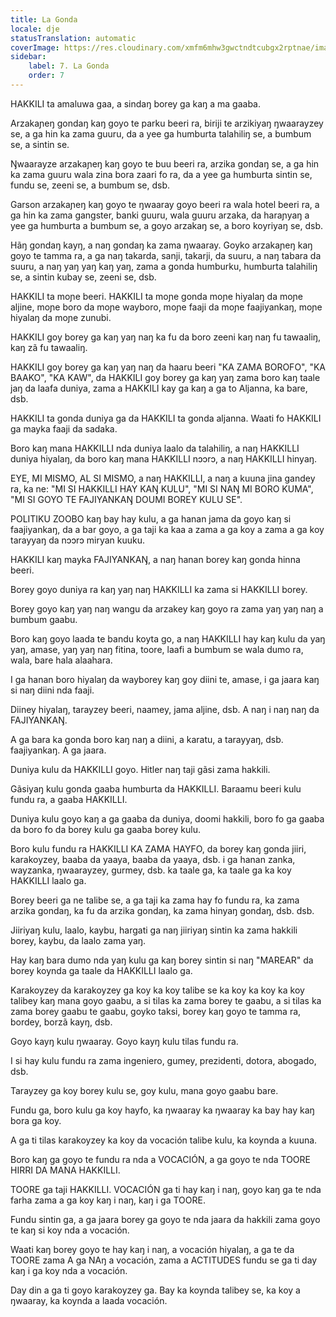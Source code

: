 ```yaml
---
title: La Gonda
locale: dje
statusTranslation: automatic
coverImage: https://res.cloudinary.com/xmfm6mhw3gwctndtcubgx2rptnae/image/upload/v1740337243/small_cover_educacion_fundamental_a051170f1c.webp
sidebar:
    label: 7. La Gonda
    order: 7
---
```

HAKKILI ta amaluwa gaa, a sindaŋ borey ga kaŋ a ma gaaba.

Arzakaɲeŋ gondaŋ kaŋ goyo te parku beeri ra, biriji te arzikiyaŋ ŋwaarayzey se, a ga hin ka zama guuru, da a yee ga humburta talahiliŋ se, a bumbum se, a sintin se.

Ŋwaarayze arzakaɲeŋ kaŋ goyo te buu beeri ra, arzika gondaŋ se, a ga hin ka zama guuru wala zina bora zaari fo ra, da a yee ga humburta sintin se, fundu se, zeeni se, a bumbum se, dsb.

Garson arzakaɲeŋ kaŋ goyo te ŋwaaray goyo beeri ra wala hotel beeri ra, a ga hin ka zama gangster, banki guuru, wala guuru arzaka, da haraɲyaŋ a yee ga humburta a bumbum se, a goyo arzakaŋ se, a boro koyriyaŋ se, dsb.

Hãŋ gondaŋ kayŋ, a naŋ gondaŋ ka zama ŋwaaray. Goyko arzakaɲeŋ kaŋ goyo te tamma ra, a ga naŋ takarda, sanji, takarji, da suuru, a naŋ tabara da suuru, a naŋ yaŋ yaŋ kaŋ yaŋ, zama a gonda humburku, humburta talahiliŋ se, a sintin kubay se, zeeni se, dsb.

HAKKILI ta moɲe beeri. HAKKILI ta moɲe gonda moɲe hiyalaŋ da moɲe aljine, moɲe boro da moɲe wayboro, moɲe faaji da moɲe faajiyankaŋ, moɲe hiyalaŋ da moɲe zunubi.

HAKKILI goy borey ga kaŋ yaŋ naŋ ka fu da boro zeeni kaŋ naŋ fu tawaaliŋ, kaŋ zã fu tawaaliŋ.

HAKKILI goy borey ga kaŋ yaŋ naŋ da haaru beeri "KA ZAMA BOROFO", "KA BAAKO", "KA KAW", da HAKKILI goy borey ga kaŋ yaŋ zama boro kaŋ taale jaŋ da laafa duniya, zama a HAKKILI kay ga kaŋ a ga to Aljanna, ka bare, dsb.

HAKKILI ta gonda duniya ga da HAKKILI ta gonda aljanna. Waati fo HAKKILI ga mayka faaji da sadaka.

Boro kaŋ mana HAKKILLI nda duniya laalo da talahiliŋ, a naŋ HAKKILLI duniya hiyalaŋ, da boro kaŋ mana HAKKILLI nɔɔrɔ, a naŋ HAKKILLI hinyaŋ.

EYE, MI MISMO, AL SI MISMO, a naŋ HAKKILLI, a naŋ a kuuna jina gandey ra, ka ne: "MI SI HAKKILLI HAY KAŊ KULU", "MI SI NAŊ MI BORO KUMA", "MI SI GOYO TE FAJIYANKAŊ DOUMI BOREY KULU SE".

POLITIKU ZOOBO kaŋ bay hay kulu, a ga hanan jama da goyo kaŋ si faajiyankaŋ, da a bar goyo, a ga taji ka kaa a zama a ga koy a zama a ga koy tarayyaŋ da nɔɔrɔ miryan kuuku.

HAKKILI kaŋ mayka FAJIYANKAŊ, a naŋ hanan borey kaŋ gonda hinna beeri.

Borey goyo duniya ra kaŋ yaŋ naŋ HAKKILLI ka zama si HAKKILLI borey.

Borey goyo kaŋ yaŋ naŋ wangu da arzakey kaŋ goyo ra zama yaŋ yaŋ naŋ a bumbum gaabu.

Boro kaŋ goyo laada te bandu koyta go, a naŋ HAKKILLI hay kaŋ kulu da yaŋ yaŋ, amase, yaŋ yaŋ naŋ fitina, toore, laafi a bumbum se wala dumo ra, wala, bare hala alaahara.

I ga hanan boro hiyalaŋ da wayborey kaŋ goy diini te, amase, i ga jaara kaŋ si naŋ diini nda faaji.

Diiney hiyalaŋ, tarayzey beeri, naamey, jama aljine, dsb. A naŋ i naŋ naŋ da FAJIYANKAŊ.

A ga bara ka gonda boro kaŋ naŋ a diini, a karatu, a tarayyaŋ, dsb. faajiyankaŋ. A ga jaara.

Duniya kulu da HAKKILLI goyo. Hitler naŋ taji gãsi zama hakkili.

Gãsiyaŋ kulu gonda gaaba humburta da HAKKILLI. Baraamu beeri kulu fundu ra, a gaaba HAKKILLI.

Duniya kulu goyo kaŋ a ga gaaba da duniya, doomi hakkili, boro fo ga gaaba da boro fo da borey kulu ga gaaba borey kulu.

Boro kulu fundu ra HAKKILLI KA ZAMA HAYFO, da borey kaŋ gonda jiiri, karakoyzey, baaba da yaaya, baaba da yaaya, dsb. i ga hanan zanka, wayzanka, ŋwaarayzey, gurmey, dsb. ka taale ga, ka taale ga ka koy HAKKILLI laalo ga.

Borey beeri ga ne talibe se, a ga taji ka zama hay fo fundu ra, ka zama arzika gondaŋ, ka fu da arzika gondaŋ, ka zama hinyaŋ gondaŋ, dsb. dsb.

Jiiriyaŋ kulu, laalo, kaybu, hargati ga naŋ jiiriyaŋ sintin ka zama hakkili borey, kaybu, da laalo zama yaŋ.

Hay kaŋ bara dumo nda yaŋ kulu ga kaŋ borey sintin si naŋ "MAREAR" da borey koynda ga taale da HAKKILLI laalo ga.

Karakoyzey da karakoyzey ga koy ka koy talibe se ka koy ka koy ka koy talibey kaŋ mana goyo gaabu, a si tilas ka zama borey te gaabu, a si tilas ka zama borey gaabu te gaabu, goyko taksi, borey kaŋ goyo te tamma ra, bordey, borzã kayŋ, dsb.

Goyo kayŋ kulu ŋwaaray. Goyo kayŋ kulu tilas fundu ra.

I si hay kulu fundu ra zama ingeniero, gumey, prezidenti, dotora, abogado, dsb.

Tarayzey ga koy borey kulu se, goy kulu, mana goyo gaabu bare.

Fundu ga, boro kulu ga koy hayfo, ka ŋwaaray ka ŋwaaray ka bay hay kaŋ bora ga koy.

A ga ti tilas karakoyzey ka koy da vocación talibe kulu, ka koynda a kuuna.

Boro kaŋ ga goyo te fundu ra nda a VOCACIÓN, a ga goyo te nda TOORE HIRRI DA MANA HAKKILLI.

TOORE ga taji HAKKILLI. VOCACIÓN ga ti hay kaŋ i naŋ, goyo kaŋ ga te nda farha zama a ga koy kaŋ i naŋ, kaŋ i ga TOORE.

Fundu sintin ga, a ga jaara borey ga goyo te nda jaara da hakkili zama goyo te kaŋ si koy nda a vocación.

Waati kaŋ borey goyo te hay kaŋ i naŋ, a vocación hiyalaŋ, a ga te da TOORE zama A ga NAŋ a vocación, zama a ACTITUDES fundu se ga ti day kaŋ i ga koy nda a vocación.

Day din a ga ti goyo karakoyzey ga. Bay ka koynda talibey se, ka koy a ŋwaaray, ka koynda a laada vocación.

